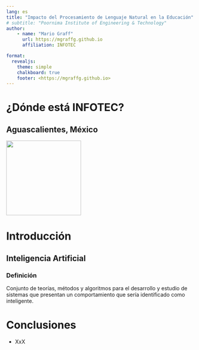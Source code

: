 ```yaml
---
lang: es
title: "Impacto del Procesamiento de Lenguaje Natural en la Educación"
# subtitle: "Poornima Institute of Engineering & Technology"
author:
    - name: "Mario Graff"
      url: https://mgraffg.github.io
      affiliation: INFOTEC

format:
  revealjs:
    theme: simple
    chalkboard: true
    footer: <https://mgraffg.github.io>
---
```



# ¿Dónde está INFOTEC? 

## Aguascalientes, México

![](aguascalientes_edo.jpg){width=200}

# Introducción 

## Inteligencia Artificial

::: {.callout-note icon="false"} 
### Definición

Conjunto de teorías, métodos y algoritmos para el desarrollo y estudio de sistemas que presentan un comportamiento que sería identificado como inteligente.
:::

# Conclusiones

* XxX